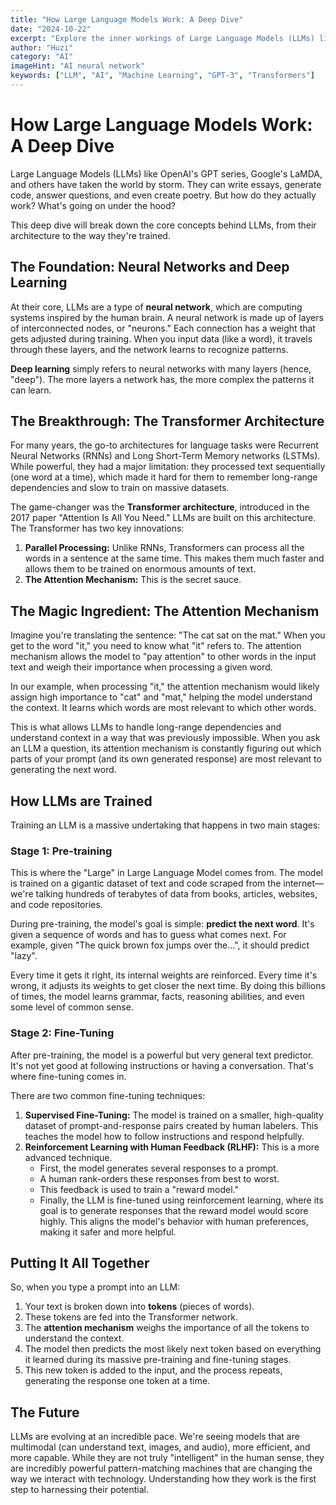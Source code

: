 ```yaml
---
title: "How Large Language Models Work: A Deep Dive"
date: "2024-10-22"
excerpt: "Explore the inner workings of Large Language Models (LLMs) like GPT-3. This deep dive covers transformers, attention mechanisms, training data, and the future of AI."
author: "Huzi"
category: "AI"
imageHint: "AI neural network"
keywords: ["LLM", "AI", "Machine Learning", "GPT-3", "Transformers"]
---
```


# How Large Language Models Work: A Deep Dive

Large Language Models (LLMs) like OpenAI's GPT series, Google's LaMDA, and others have taken the world by storm. They can write essays, generate code, answer questions, and even create poetry. But how do they actually work? What's going on under the hood?

This deep dive will break down the core concepts behind LLMs, from their architecture to the way they're trained.

## The Foundation: Neural Networks and Deep Learning

At their core, LLMs are a type of **neural network**, which are computing systems inspired by the human brain. A neural network is made up of layers of interconnected nodes, or "neurons." Each connection has a weight that gets adjusted during training. When you input data (like a word), it travels through these layers, and the network learns to recognize patterns.

**Deep learning** simply refers to neural networks with many layers (hence, "deep"). The more layers a network has, the more complex the patterns it can learn.

## The Breakthrough: The Transformer Architecture

For many years, the go-to architectures for language tasks were Recurrent Neural Networks (RNNs) and Long Short-Term Memory networks (LSTMs). While powerful, they had a major limitation: they processed text sequentially (one word at a time), which made it hard for them to remember long-range dependencies and slow to train on massive datasets.

The game-changer was the **Transformer architecture**, introduced in the 2017 paper "Attention Is All You Need." LLMs are built on this architecture. The Transformer has two key innovations:

1.  **Parallel Processing:** Unlike RNNs, Transformers can process all the words in a sentence at the same time. This makes them much faster and allows them to be trained on enormous amounts of text.
2.  **The Attention Mechanism:** This is the secret sauce.

## The Magic Ingredient: The Attention Mechanism

Imagine you're translating the sentence: "The cat sat on the mat." When you get to the word "it," you need to know what "it" refers to. The attention mechanism allows the model to "pay attention" to other words in the input text and weigh their importance when processing a given word.

In our example, when processing "it," the attention mechanism would likely assign high importance to "cat" and "mat," helping the model understand the context. It learns which words are most relevant to which other words.

This is what allows LLMs to handle long-range dependencies and understand context in a way that was previously impossible. When you ask an LLM a question, its attention mechanism is constantly figuring out which parts of your prompt (and its own generated response) are most relevant to generating the next word.

## How LLMs are Trained

Training an LLM is a massive undertaking that happens in two main stages:

### Stage 1: Pre-training

This is where the "Large" in Large Language Model comes from. The model is trained on a gigantic dataset of text and code scraped from the internet—we're talking hundreds of terabytes of data from books, articles, websites, and code repositories.

During pre-training, the model's goal is simple: **predict the next word**. It's given a sequence of words and has to guess what comes next. For example, given "The quick brown fox jumps over the...", it should predict "lazy".

Every time it gets it right, its internal weights are reinforced. Every time it's wrong, it adjusts its weights to get closer the next time. By doing this billions of times, the model learns grammar, facts, reasoning abilities, and even some level of common sense.

### Stage 2: Fine-Tuning

After pre-training, the model is a powerful but very general text predictor. It's not yet good at following instructions or having a conversation. That's where fine-tuning comes in.

There are two common fine-tuning techniques:

1.  **Supervised Fine-Tuning:** The model is trained on a smaller, high-quality dataset of prompt-and-response pairs created by human labelers. This teaches the model how to follow instructions and respond helpfully.
2.  **Reinforcement Learning with Human Feedback (RLHF):** This is a more advanced technique.
    -   First, the model generates several responses to a prompt.
    -   A human rank-orders these responses from best to worst.
    -   This feedback is used to train a "reward model."
    -   Finally, the LLM is fine-tuned using reinforcement learning, where its goal is to generate responses that the reward model would score highly. This aligns the model's behavior with human preferences, making it safer and more helpful.

## Putting It All Together

So, when you type a prompt into an LLM:

1.  Your text is broken down into **tokens** (pieces of words).
2.  These tokens are fed into the Transformer network.
3.  The **attention mechanism** weighs the importance of all the tokens to understand the context.
4.  The model then predicts the most likely next token based on everything it learned during its massive pre-training and fine-tuning stages.
5.  This new token is added to the input, and the process repeats, generating the response one token at a time.

## The Future

LLMs are evolving at an incredible pace. We're seeing models that are multimodal (can understand text, images, and audio), more efficient, and more capable. While they are not truly "intelligent" in the human sense, they are incredibly powerful pattern-matching machines that are changing the way we interact with technology. Understanding how they work is the first step to harnessing their potential.